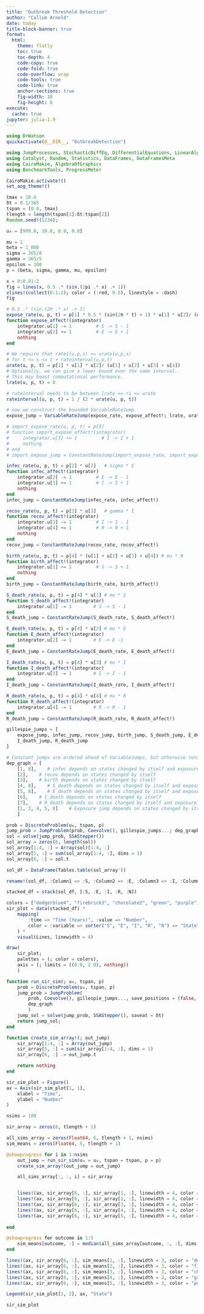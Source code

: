```yaml
---
title: "Outbreak Threshold Detection"
author: "Callum Arnold"
date: today
title-block-banner: true
format:
  html:
    theme: flatly
    toc: true
    toc-depth: 4
    code-copy: true
    code-fold: true
    code-overflow: wrap
    code-tools: true
    code-link: true
    anchor-sections: true
    fig-width: 10
    fig-height: 8
execute:
  cache: true
jupyter: julia-1.9
---
```


```julia
using DrWatson
quickactivate(@__DIR__, "OutbreakDetection")
```

```julia
using JumpProcesses, StochasticDiffEq, DifferentialEquations, LinearAlgebra
using Catalyst, Random, Statistics, DataFrames, DataFramesMeta
using CairoMakie, AlgebraOfGraphics
using BenchmarkTools, ProgressMeter

CairoMakie.activate!()
set_aog_theme!()
```

```julia
tmax = 10.0
δt = 0.1/365
tspan = (0.0, tmax)
tlength = length(tspan[1]:δt:tspan[2])
Random.seed!(1234);

u₀ = [999.0, 10.0, 0.0, 0.0]

mu = 1
beta = 1_000
sigma = 365/8
gamma = 365/5
epsilon = 100
p = (beta, sigma, gamma, mu, epsilon)
```

```julia
x = 0:0.01:2
fig = lines(x, 0.5 .* (sin.(2pi .* x) .+ 1))
vlines!(collect(0:1:2); color = (:red, 0.5), linestyle = :dash)
fig
```

```julia
# 0.5 .* (sin.(2π .* x) .+ 1)
expose_rate(u, p, t) = p[1] * 0.5 * (sin(2π * t) + 1) * u[1] * u[2]/ (u[1] + u[2] + u[3] + u[4])  # beta * ϕ * S * I / N
function expose_affect!(integrator)
    integrator.u[1] -= 1         # S -> S - 1
    integrator.u[2] += 1         # E -> E + 1
    nothing
end

# We require that rate1(u,p,s) <= urate(u,p,s)
# for t <= s <= t + rateinterval(u,p,t)
urate(u, p, t) = p[1] * u[1] * u[2]/ (u[1] + u[2] + u[3] + u[4]) 
# Optionally, we can give a lower bound over the same interval.
# This may boost computational performance.
lrate(u, p, t) = 0 

# rateinterval needs to be between lrate <= ri <= urate
rateinterval(u, p, t) = 1 / (2 * urate(u, p, t))

# now we construct the bounded VariableRateJump
expose_jump = VariableRateJump(expose_rate, expose_affect!; lrate, urate, rateinterval)

# import_expose_rate(u, p, t) = p[5]
# function import_expose_affect!(integrator)
#     integrator.u[3] += 1         # I -> I + 1
#     nothing
# end
# import_expose_jump = ConstantRateJump(import_expose_rate, import_expose_affect!)

infec_rate(u, p, t) = p[2] * u[2]   # sigma * E
function infec_affect!(integrator)
    integrator.u[2] -= 1         # E -> E - 1
    integrator.u[3] += 1         # I -> I + 1
    nothing
end
infec_jump = ConstantRateJump(infec_rate, infec_affect!)

recov_rate(u, p, t) = p[3] * u[3]   # gamma * I
function recov_affect!(integrator)
    integrator.u[3] -= 1         # I -> I - 1
    integrator.u[4] += 1         # R -> R + 1
    nothing
end
recov_jump = ConstantRateJump(recov_rate, recov_affect!)

birth_rate(u, p, t) = p[4] * (u[1] + u[2] + u[3] + u[4]) # mu * N
function birth_affect!(integrator)
    integrator.u[1] += 1         # S -> S + 1
    nothing
end
birth_jump = ConstantRateJump(birth_rate, birth_affect!)

S_death_rate(u, p, t) = p[4] * u[1] # mu * S
function S_death_affect!(integrator)
    integrator.u[1] -= 1        # S -> S - 1
end
S_death_jump = ConstantRateJump(S_death_rate, S_death_affect!)

E_death_rate(u, p, t) = p[4] * u[2] # mu * E
function E_death_affect!(integrator)
    integrator.u[2] -= 1        # E -> E -1
end
E_death_jump = ConstantRateJump(E_death_rate, E_death_affect!)

I_death_rate(u, p, t) = p[4] * u[3] # mu * I
function I_death_affect!(integrator)
    integrator.u[3] -= 1        # I -> I - 1
end
I_death_jump = ConstantRateJump(I_death_rate, I_death_affect!)

R_death_rate(u, p, t) = p[4] * u[4] # mu * R
function R_death_affect!(integrator)
    integrator.u[4] -= 1        # R -> R - 1 
end
R_death_jump = ConstantRateJump(R_death_rate, R_death_affect!)

gillespie_jumps = [
    expose_jump, infec_jump, recov_jump, birth_jump, S_death_jump, E_death_jump,
    I_death_jump, R_death_jump
]
```

```julia
# Constant jumps are ordered ahead of VariableJumps, but otherwise retain the ordering
dep_graph = [
    [1, 8],    # infec depends on states changed by itself and exposure jump
    [2],    # recov depends on states changed by itself
    [3],    # birth depends on states changed by itself
    [4, 8],    # S_death depends on states changed by itself and exposure jump
    [5, 8],    # E_death depends on states changed by itself and exposure jump
    [6],    # I_death depends on states changed by itself
    [7],    # R_death depends on states changed by itself and exposure jump
    [1, 3, 4, 5, 8]    # Exposure jump depends on states changed by itself, birth, S_death, E_death, and infection jumps
    ]

prob = DiscreteProblem(u₀, tspan, p)
jump_prob = JumpProblem(prob, Coevolve(), gillespie_jumps...; dep_graph)
sol = solve(jump_prob, SSAStepper())
sol_array = zeros(6, length(sol))
sol_array[1:4, :] = Array(sol)[1:4, :]
sol_array[5, :] = sum(sol_array[1:4, :], dims = 1)
sol_array[6, :] = sol.t
```

```julia
sol_df = DataFrame(Tables.table(sol_array'))

rename!(sol_df, :Column1 => :S, :Column2 => :E, :Column3 => :I, :Column4 => :R, :Column5 => :N, :Column6 => :time)

stacked_df = stack(sol_df, [:S, :E, :I, :R, :N])
```

```julia
colors = ["dodgerblue4", "firebrick3", "chocolate2", "green", "purple"]
sir_plot = data(stacked_df) *
    mapping(
        :time => "Time (Years)", :value => "Number",
        color = :variable => sorter("S", "E", "I", "R", "N") => "State"
    ) *
    visual(Lines, linewidth = 4)

draw(
    sir_plot;
    palettes = (; color = colors),
    axis = (; limits = ((0.0, 2.0), nothing))
    )
```

```julia
function run_sir_sim(; u₀, tspan, p)
    prob = DiscreteProblem(u₀, tspan, p)
    jump_prob = JumpProblem(
        prob, Coevolve(), gillespie_jumps..., save_positions = (false, false);
        dep_graph
        )
    jump_sol = solve(jump_prob, SSAStepper(), saveat = δt)
    return jump_sol;
end
```

```julia
function create_sim_array!(; out_jump)
    sir_array[1:4, :] = Array(out_jump)
    sir_array[5, :] = sum(sir_array[1:4, :], dims = 1) 
    sir_array[6, :] .= out_jump.t

    return nothing
end
```

```julia
sir_sim_plot = Figure()
ax = Axis(sir_sim_plot[1, 1],
    xlabel = "Time",
    ylabel = "Number"
)

nsims = 100

sir_array = zeros(6, tlength + 1)

all_sims_array = zeros(Float64, 6, tlength + 1, nsims)
sim_means = zeros(Float64, 5, tlength + 1)

@showprogress for i in 1:nsims
    out_jump = run_sir_sim(u₀ = u₀, tspan = tspan, p = p)
    create_sim_array!(out_jump = out_jump)

    all_sims_array[:, :, i] = sir_array


    lines!(ax, sir_array[6, :], sir_array[1, :], linewidth = 4, color = ("dodgerblue4", 0.02))
    lines!(ax, sir_array[6, :], sir_array[2, :], linewidth = 4, color = ("firebrick3", 0.02))
    lines!(ax, sir_array[6, :], sir_array[3, :], linewidth = 4, color = ("chocolate2", 0.02)) 
    lines!(ax, sir_array[6, :], sir_array[4, :], linewidth = 4, color = ("green", 0.02)) 
    lines!(ax, sir_array[6, :], sir_array[5, :], linewidth = 4, color = ("purple", 0.02)) 
    
end

@showprogress for outcome in 1:5
    sim_means[outcome, :] = median(all_sims_array[outcome, :, :], dims = 2)
end

lines!(ax, sir_array[6, :], sim_means[1, :], linewidth = 3, color = "dodgerblue4", label = "S(t)")
lines!(ax, sir_array[6, :], sim_means[2, :], linewidth = 3, color = "firebrick3", label = "E(t)")
lines!(ax, sir_array[6, :], sim_means[3, :], linewidth = 3, color = "chocolate2", label = "I(t)")
lines!(ax, sir_array[6, :], sim_means[4, :], linewidth = 3, color = "green", label = "R(t)")
lines!(ax, sir_array[6, :], sim_means[5, :], linewidth = 3, color = "purple", label = "N(t)")

Legend(sir_sim_plot[1, 2], ax, "State")

sir_sim_plot
```

